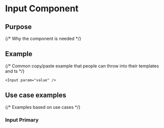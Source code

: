 
# Input Component

## Purpose

{/* Why the component is needed */}

## Example

{/* Common copy/paste example that people can throw into their templates and ts */}

```tsx
<Input param="value" />
```

## Use case examples

{/* Examples based on use cases */}

### Input Primary

<Canvas>
  <Story id="components-input--primary" />
</Canvas>
